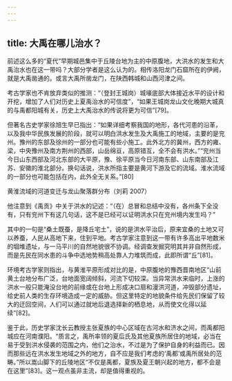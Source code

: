 ```yaml
---
---
---
```

title: 大禹在哪儿治水？
---




前述这么多的“夏代”早期城邑集中于丘陵台地为主的中原腹地，大洪水的发生和大禹治水也在这一带吗？大部分学者是这么认为的。相传洛阳龙门石窟所在的伊阙，就是大禹凿通的。或言大禹所凿龙门，在陕西韩城和山西河津之间。

考古学家也不肯放弃类似的推测：“（登封王城岗）城壕底部大体接近水平的设计和开挖，增加了人们对历史上夏禹治水的可信度”，“如果王城岗龙山文化晚期大城真的与禹都阳城有关，历史上大禹治水的传说将更为可信”[79]。

但著名古史学家徐旭生早已指出：“如果详细考察我国的地形，各代河患的沿革，以及我中华民族发展的阶段，就可以明白洪水发生及大禹施工的地域，主要的是兖州。豫州的东部及徐州的一部分也可能有些小施工。此外北方的冀州，西方的雍、梁，中央豫州及南方荆州的西部，山岳绵亘，高原错互，全不会有洪水。”“兖州当今日山东西部及河北东部的大平原，豫、徐平原当今日河南东部、山东南部及江苏、安徽的淮北部分。换句话说，洪水所指主要是黄河下游及它的流域。淮水流域的一部分也可能包括在内，此外全无关系。”[80]



黄淮流域的河道变迁与龙山聚落群分布（刘莉 2007）



他注意到《禹贡》中关于洪水的记述：“（在）总冒和总结中没有，各州条下全没有，只有兖州下有这几句话，这不是已经可以证明洪水只在兖州境内发生吗？”

其中的一句是“桑土既蚕，是降丘宅土”，说的是洪水平治后，原来宜桑的土地又可以养蚕，人民从高地下来，住到平地。考古学家注意到这一带有许多高出平地数米的堌堆遗址，与一马平川的自然地貌很不协调。经调查发掘究明其并非自然形成，而是先民在同水患的斗争中选地势稍高处靠人力堆筑而成，此即所谓“丘”[81]。

环境考古学家则指出，与黄淮平原形成对比的是，中原腹地的豫西晋南地区“山前黄土台地分布广泛，台地面宽阔倾斜，河流下切较深。当异常洪水来临时，上涨的洪水一般只能淹没台地的前缘或在台地上形成决口扇和漫洪河道，冲毁部分遗址，给史前人类的生存环境造成一定的威胁。但这里特定的地貌条件给先民们保留了较大的迂回空间，人们可以通过就地后退选择新的栖息地，从而使文化得以延续”[82]。

鉴于此，历史学家沈长云教授主张夏族的中心区域在古河水和济水之间，而禹都阳城应在河南濮阳。“质言之，禹所率领的夏后氏及其他夏族所居住的地域，必当在易于受到洪水侵袭的范围之内，他们之治水，不过是为了保护自身的利益而已。因而那些远在洪水发生地域之外的地方，自不应是我们考虑的‘禹都’或禹所居处的范畴。”所以嵩山脚下的丘陵地区“不仅是禹都，夏族及夏王朝兴起的地方，都不会是在这里”[83]。这一观点虽非主流，却是值得重视的。